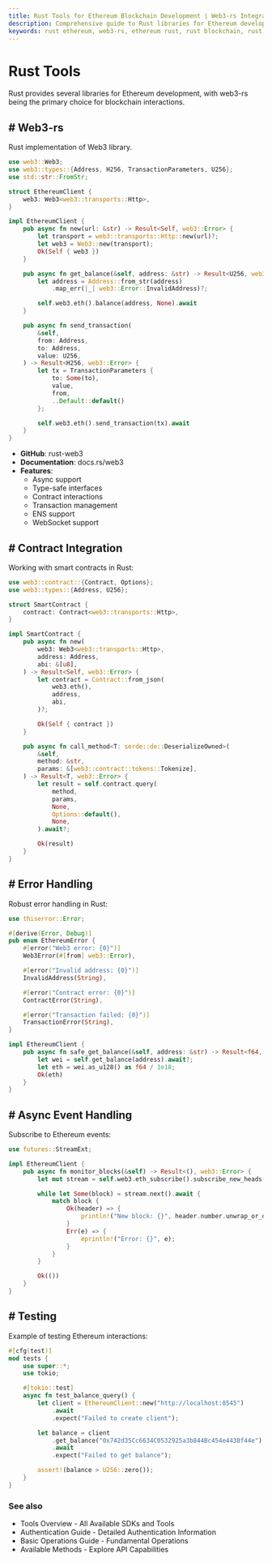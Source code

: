 ```yaml
---
title: Rust Tools for Ethereum Blockchain Development | Web3-rs Integration Guide
description: Comprehensive guide to Rust libraries for Ethereum development, including Web3-rs, smart contract integration, async patterns, and performance optimization techniques
keywords: rust ethereum, web3-rs, ethereum rust, rust blockchain, rust web3, rust smart contracts, ethereum async rust, blockchain rust, ethereum client rust, tokio ethereum, rust dapp, high performance ethereum
---
```


# Rust Tools

Rust provides several libraries for Ethereum development, with web3-rs being the primary choice for blockchain interactions.

<PayAttention category="Rust" />

## # Web3-rs

Rust implementation of Web3 library.

```rust
use web3::Web3;
use web3::types::{Address, H256, TransactionParameters, U256};
use std::str::FromStr;

struct EthereumClient {
    web3: Web3<web3::transports::Http>,
}

impl EthereumClient {
    pub async fn new(url: &str) -> Result<Self, web3::Error> {
        let transport = web3::transports::Http::new(url)?;
        let web3 = Web3::new(transport);
        Ok(Self { web3 })
    }

    pub async fn get_balance(&self, address: &str) -> Result<U256, web3::Error> {
        let address = Address::from_str(address)
            .map_err(|_| web3::Error::InvalidAddress)?;

        self.web3.eth().balance(address, None).await
    }

    pub async fn send_transaction(
        &self,
        from: Address,
        to: Address,
        value: U256,
    ) -> Result<H256, web3::Error> {
        let tx = TransactionParameters {
            to: Some(to),
            value,
            from,
            ..Default::default()
        };

        self.web3.eth().send_transaction(tx).await
    }
}
```

- **GitHub**: <Link to="https://github.com/tomusdrw/rust-web3" target="_blank" absolute>rust-web3</Link>
- **Documentation**: <Link to="https://docs.rs/web3" target="_blank" absolute>docs.rs/web3</Link>
- **Features**:
  - Async support
  - Type-safe interfaces
  - Contract interactions
  - Transaction management
  - ENS support
  - WebSocket support

## # Contract Integration

Working with smart contracts in Rust:

```rust
use web3::contract::{Contract, Options};
use web3::types::{Address, U256};

struct SmartContract {
    contract: Contract<web3::transports::Http>,
}

impl SmartContract {
    pub async fn new(
        web3: Web3<web3::transports::Http>,
        address: Address,
        abi: &[u8],
    ) -> Result<Self, web3::Error> {
        let contract = Contract::from_json(
            web3.eth(),
            address,
            abi,
        )?;

        Ok(Self { contract })
    }

    pub async fn call_method<T: serde::de::DeserializeOwned>(
        &self,
        method: &str,
        params: &[web3::contract::tokens::Tokenize],
    ) -> Result<T, web3::Error> {
        let result = self.contract.query(
            method,
            params,
            None,
            Options::default(),
            None,
        ).await?;

        Ok(result)
    }
}
```

## # Error Handling

Robust error handling in Rust:

```rust
use thiserror::Error;

#[derive(Error, Debug)]
pub enum EthereumError {
    #[error("Web3 error: {0}")]
    Web3Error(#[from] web3::Error),

    #[error("Invalid address: {0}")]
    InvalidAddress(String),

    #[error("Contract error: {0}")]
    ContractError(String),

    #[error("Transaction failed: {0}")]
    TransactionError(String),
}

impl EthereumClient {
    pub async fn safe_get_balance(&self, address: &str) -> Result<f64, EthereumError> {
        let wei = self.get_balance(address).await?;
        let eth = wei.as_u128() as f64 / 1e18;
        Ok(eth)
    }
}
```

## # Async Event Handling

Subscribe to Ethereum events:

```rust
use futures::StreamExt;

impl EthereumClient {
    pub async fn monitor_blocks(&self) -> Result<(), web3::Error> {
        let mut stream = self.web3.eth_subscribe().subscribe_new_heads().await?;

        while let Some(block) = stream.next().await {
            match block {
                Ok(header) => {
                    println!("New block: {}", header.number.unwrap_or_default());
                }
                Err(e) => {
                    eprintln!("Error: {}", e);
                }
            }
        }

        Ok(())
    }
}
```

## # Testing

Example of testing Ethereum interactions:

```rust
#[cfg(test)]
mod tests {
    use super::*;
    use tokio;

    #[tokio::test]
    async fn test_balance_query() {
        let client = EthereumClient::new("http://localhost:8545")
            .await
            .expect("Failed to create client");

        let balance = client
            .get_balance("0x742d35Cc6634C0532925a3b844Bc454e4438f44e")
            .await
            .expect("Failed to get balance");

        assert!(balance > U256::zero());
    }
}
```

### See also

- <Link to="/docs/ethereum/tools/overview" title="Complete overview of available Ethereum development tools and SDKs">Tools Overview</Link> - All Available SDKs and Tools
- <Link to="/docs/ethereum/authentication" title="Guide to authenticating with Ethereum nodes and API services">Authentication Guide</Link> - Detailed Authentication Information
- <Link to="/docs/ethereum/basic-operations" title="Learn fundamental Ethereum blockchain operations for developers">Basic Operations Guide</Link> - Fundamental Operations
- <Link to="/docs/ethereum/all-methods" title="Complete reference of all available Ethereum API methods">Available Methods</Link> - Explore API Capabilities
